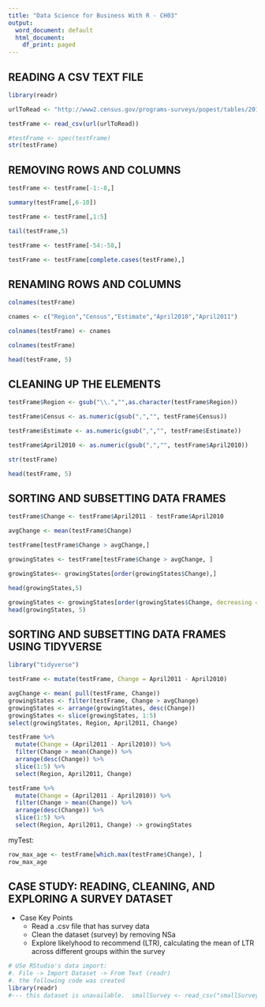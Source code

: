```yaml
---
title: "Data Science for Business With R - CH03"
output:
  word_document: default
  html_document:
    df_print: paged
---
```


## READING A CSV TEXT FILE

```r
library(readr)

urlToRead <- "http://www2.census.gov/programs-surveys/popest/tables/2010-2011/state/totals/nst-est2011-01.csv"

testFrame <- read_csv(url(urlToRead))

#testFrame <- spec(testFrame)
str(testFrame)
```

## REMOVING ROWS AND COLUMNS

```r
testFrame <- testFrame[-1:-8,]
```


```r
summary(testFrame[,6-10])
```
```r
testFrame <- testFrame[,1:5]
```

```r
tail(testFrame,5)
```

```r
testFrame <- testFrame[-54:-58,]
```

```r
testFrame <- testFrame[complete.cases(testFrame),]
```
## RENAMING ROWS AND COLUMNS


```r
colnames(testFrame)
```

```r
cnames <- c("Region","Census","Estimate","April2010","April2011")

colnames(testFrame) <- cnames

colnames(testFrame)

head(testFrame, 5)
```
## CLEANING UP THE ELEMENTS

```r
testFrame$Region <- gsub("\\.","",as.character(testFrame$Region))

```

```r
testFrame$Census <- as.numeric(gsub(",","", testFrame$Census))

testFrame$Estimate <- as.numeric(gsub(",","", testFrame$Estimate))

testFrame$April2010 <- as.numeric(gsub(",","", testFrame$April2010))
```


```r
str(testFrame)

head(testFrame, 5)
```

## SORTING AND SUBSETTING DATA FRAMES

```r
testFrame$Change <- testFrame$April2011 - testFrame$April2010

avgChange <- mean(testFrame$Change)

```


```r
testFrame[testFrame$Change > avgChange,]
```



```r
growingStates <- testFrame[testFrame$Change > avgChange, ]
```


```r
growingStates<- growingStates[order(growingStates$Change),]
```

```r
head(growingStates,5)
```


```r
growingStates <- growingStates[order(growingStates$Change, decreasing = TRUE),]
head(growingStates, 5)

```


## SORTING AND SUBSETTING DATA FRAMES USING TIDYVERSE

```r
library("tidyverse")

testFrame <- mutate(testFrame, Change = April2011 - April2010)

avgChange <- mean( pull(testFrame, Change))
growingStates <- filter(testFrame, Change > avgChange)
growingStates <- arrange(growingStates, desc(Change))
growingStates <- slice(growingStates, 1:5)
select(growingStates, Region, April2011, Change)

```


```r
testFrame %>% 
  mutate(Change = (April2011 - April2010)) %>% 
  filter(Change > mean(Change)) %>%
  arrange(desc(Change)) %>%
  slice(1:5) %>%
  select(Region, April2011, Change)

```


```r

testFrame %>% 
  mutate(Change = (April2011 - April2010)) %>% 
  filter(Change > mean(Change)) %>%
  arrange(desc(Change)) %>%
  slice(1:5) %>%
  select(Region, April2011, Change) -> growingStates

```

myTest: 

```r
row_max_age <- testFrame[which.max(testFrame$Change), ]
row_max_age
```

## CASE STUDY: READING, CLEANING, AND  EXPLORING A SURVEY DATASET

- Case Key Points
    - Read a .csv file that has survey data
    - Clean the dataset (survey) by removing NSa
    - Explore likelyhood to recommend (LTR), calculating the mean of LTR across different groups within the survey
    
```r
# USe RStudio's data import:
#. File -> Import Dataset -> From Text (readr)
#. the following code was created
library(readr)
#--- this dataset is unavailable.  smallSurvey <- read_csv("smallSurvey.csv")
```
    
    